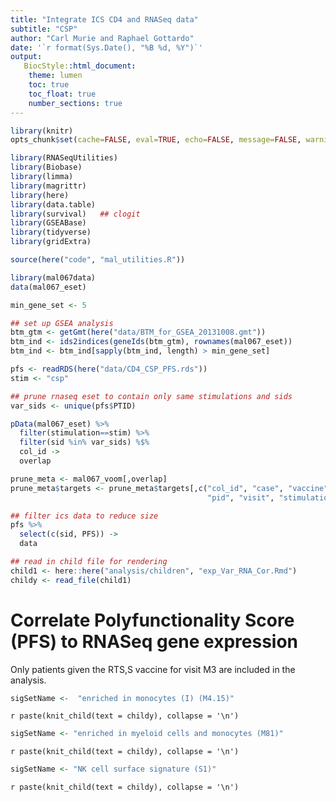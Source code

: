 ```yaml
---
title: "Integrate ICS CD4 and RNASeq data"
subtitle: "CSP"
author: "Carl Murie and Raphael Gottardo"
date: '`r format(Sys.Date(), "%B %d, %Y")`'
output: 
   BiocStyle::html_document:
    theme: lumen
    toc: true
    toc_float: true
    number_sections: true
---
```


```r
library(knitr)
opts_chunk$set(cache=FALSE, eval=TRUE, echo=FALSE, message=FALSE, warning=FALSE, results='asis')
```

```r
library(RNASeqUtilities)
library(Biobase)
library(limma)
library(magrittr)
library(here)
library(data.table)
library(survival)   ## clogit
library(GSEABase)
library(tidyverse)
library(gridExtra)

source(here("code", "mal_utilities.R"))
```

```r
library(mal067data)
data(mal067_eset)
```


```r
min_gene_set <- 5

## set up GSEA analysis
btm_gtm <- getGmt(here("data/BTM_for_GSEA_20131008.gmt"))
btm_ind <- ids2indices(geneIds(btm_gtm), rownames(mal067_eset))
btm_ind <- btm_ind[sapply(btm_ind, length) > min_gene_set]
```


```r
pfs <- readRDS(here("data/CD4_CSP_PFS.rds"))
stim <- "csp"
```

```r

## prune rnaseq eset to contain only same stimulations and sids
var_sids <- unique(pfs$PTID)

pData(mal067_eset) %>%
  filter(stimulation==stim) %>%
  filter(sid %in% var_sids) %$%
  col_id ->
  overlap

prune_meta <- mal067_voom[,overlap]
prune_meta$targets <- prune_meta$targets[,c("col_id", "case", "vaccine", "sid",
                                            "pid", "visit", "stimulation", "age")]

## filter ics data to reduce size
pfs %>%
  select(c(sid, PFS)) ->
  data
```

```r
## read in child file for rendering
child1 <- here::here("analysis/children", "exp_Var_RNA_Cor.Rmd")
childy <- read_file(child1)
```


# Correlate Polyfunctionality Score (PFS) to RNASeq gene expression   
  
Only patients given the RTS,S vaccine for visit M3 are included in the analysis.  
  
```r
sigSetName <-  "enriched in monocytes (I) (M4.15)"
```

`r paste(knit_child(text = childy), collapse = '\n')`
</br>
  
```r
sigSetName <- "enriched in myeloid cells and monocytes (M81)"
```
  
`r paste(knit_child(text = childy), collapse = '\n')`
</br>
  
```r
sigSetName <- "NK cell surface signature (S1)"
```

`r paste(knit_child(text = childy), collapse = '\n')`
</br>

